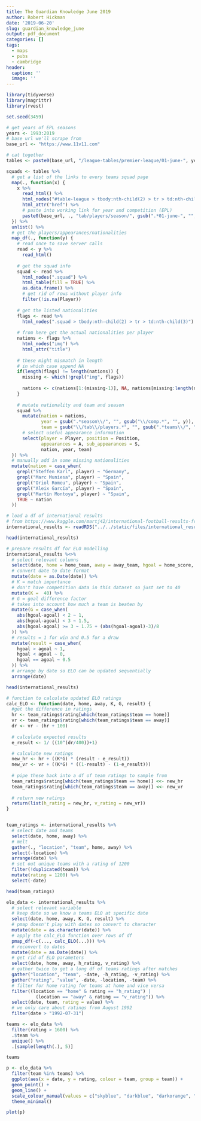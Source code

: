 ```yaml
---
title: The Guardian Knowledge June 2019
author: Robert Hickman
date: '2019-06-20'
slug: guardian_knowledge_june
output: pdf_document
categories: []
tags:
  - maps
  - pubs
  - cambridge
header:
  caption: ''
  image: ''
---
```



```r
library(tidyverse)
library(magrittr)
library(rvest)

set.seed(3459)
```

```r
# get years of EPL seasons
years <- 1993:2019
# base url we'll scrape from
base_url <- "https://www.11v11.com"

# cat together
tables <- paste0(base_url, "/league-tables/premier-league/01-june-", years)

```

```r

squads <- tables %>%
  # get a list of the links to every teams squad page
  map(., function(x) {
    x %>%
      read_html() %>%
      html_nodes("#table-league > tbody:nth-child(2) > tr > td:nth-child(2) > a:nth-child(1)") %>%
      html_attr("href") %>%
      # paste into working link for year and competition (EPL)
      paste0(base_url, ., "tab/players/season/", gsub(".*01-june-", "", x), "/comp/1/")
  }) %>%
  unlist() %>%
  # get the players/appearances/nationalities
  map_df(., function(y) {
    # read once to save server calls
    read <- y %>%
      read_html() 
    
    # get the squad info
    squad <- read %>%
      html_nodes(".squad") %>%
      html_table(fill = TRUE) %>%
      as.data.frame() %>%
      # get rid of rows without player info
      filter(!is.na(Player))
    
    # get the listed nationalities
    flags <- read %>%
      html_nodes(".squad > tbody:nth-child(2) > tr > td:nth-child(3)")
    
    # from here get the actual nationalities per player
    nations <- flags %>%
      html_nodes("img") %>%
      html_attr("title")
    
    # these might mismatch in length
    # in which case append NA
    if(length(flags) != length(nations)) {
      missing <- which(!grepl("img", flags))
      
      nations <- c(nations[1:(missing-1)], NA, nations[missing:length(nations)])
    }
    
    # mutate nationality and team and season
    squad %>%
      mutate(nation = nations,
             year = gsub(".*season\\/", "", gsub("\\/comp.*", "", y)),
             team = gsub("\\/tab\\/players.*", "", gsub(".*teams\\/", "", y))) %>%
      # select useful appearance information
      select(player = Player, position = Position,
             appearances = A, sub_appearances = S, 
             nation, year, team)
  }) %>%
  # manually add in some missing nationalities
  mutate(nation = case_when(
    grepl("Steffen Karl", player) ~ "Germany",
    grepl("Marc Muniesa", player) ~ "Spain",
    grepl("Oriol Romeu", player) ~ "Spain",
    grepl("Aleix García", player) ~ "Spain",
    grepl("Martín Montoya", player) ~ "Spain",
    TRUE ~ nation
  ))


```

```r
# load a df of international results
# from https://www.kaggle.com/martj42/international-football-results-from-1872-to-2017/downloads/international-football-results-from-1872-to-2017.zip/42
international_results <- readRDS("../../static/files/international_results.rds")

head(international_results)
```

```r
# prepare results df for ELO modelling
international_results %<>%
  # select relevant columns
  select(date, home = home_team, away = away_team, hgoal = home_score, agoal = away_score, neutral) %>%
  # convert date to date format
  mutate(date = as.Date(date)) %>%
  # K = match importance
  # don't have competition data in this dataset so just set to 40
  mutate(K =  40) %>%
  # G = goal difference factor
  # takes into account how much a team is beaten by
  mutate(G = case_when(
    abs(hgoal-agoal) < 2 ~ 1,
    abs(hgoal-agoal) < 3 ~ 1.5,
    abs(hgoal-agoal) >= 3 ~ 1.75 + (abs(hgoal-agoal)-3)/8
  )) %>%
  # results = 1 for win and 0.5 for a draw
  mutate(result = case_when(
    hgoal > agoal ~ 1,
    hgoal < agoal ~ 0,
    hgoal == agoal ~ 0.5
  )) %>%
  # arrange by date so ELO can be updated sequentially
  arrange(date)

head(international_results)

```

```r
# function to calculate updated ELO ratings
calc_ELO <- function(date, home, away, K, G, result) {
  #get the difference in ratings
  hr <- team_ratings$rating[which(team_ratings$team == home)]
  vr <- team_ratings$rating[which(team_ratings$team == away)]
  dr <- vr - (hr + 100)
  
  # calculate expected results
  e_result <- 1/ ((10^(dr/400))+1)

  # calculate new ratings
  new_hr <- hr + ((K*G) * (result - e_result))
  new_vr <- vr + ((K*G) * ((1-result) - (1-e_result)))
  
  # pipe these back into a df of team ratings to sample from
  team_ratings$rating[which(team_ratings$team == home)] <<- new_hr
  team_ratings$rating[which(team_ratings$team == away)] <<- new_vr
  
  # return new ratings
  return(list(h_rating = new_hr, v_rating = new_vr))
}


team_ratings <- international_results %>%
  # select date and teams
  select(date, home, away) %>%
  # melt
  gather(., "location", "team", home, away) %>%
  select(-location) %>%
  arrange(date) %>%
  # set out unique teams with a rating of 1200
  filter(!duplicated(team)) %>%
  mutate(rating = 1200) %>%
  select(-date)

head(team_ratings)

```

```r
elo_data <- international_results %>%
  # select relevant variable
  # keep date so we know a teams ELO at specific date
  select(date, home, away, K, G, result) %>%
  # pmap doesn't play with dates so convert to character
  mutate(date = as.character(date)) %>%
  # apply the calc_ELO function over rows of df
  pmap_df(~c(..., calc_ELO(...))) %>%
  # reconvert to dates
  mutate(date = as.Date(date)) %>%
  # get rid of ELO parameters
  select(date, home, away, h_rating, v_rating) %>%
  # gather twice to get a long df of teams ratings after matches
  gather("location", "team", -date, -h_rating, -v_rating) %>%
  gather("rating", "value", -date, -location, -team) %>%
  # filter for home rating for teams at home and vice versa
  filter((location == "home" & rating == "h_rating") |
           (location == "away" & rating == "v_rating")) %>%
  select(date, team, rating = value) %>%
  # we only care about ratings from August 1992
  filter(date > "1992-07-31")

```

```r
teams <- elo_data %>%
  filter(rating > 1600) %>%
  .$team %>%
  unique() %>%
  .[sample(length(.), 5)]

teams

p <- elo_data %>%
  filter(team %in% teams) %>%
  ggplot(aes(x = date, y = rating, colour = team, group = team)) +
  geom_point() +
  geom_line() +
  scale_colour_manual(values = c("skyblue", "darkblue", "darkorange", "darkgreen", "red")) +
  theme_minimal()

plot(p)
```

